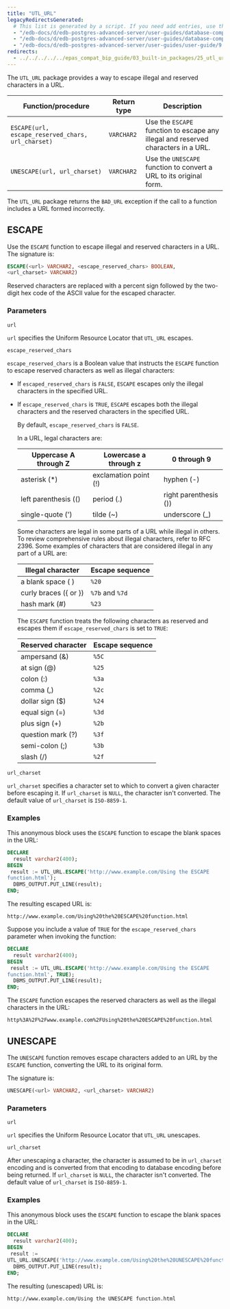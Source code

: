 ```yaml
---
title: "UTL_URL"
legacyRedirectsGenerated:
  # This list is generated by a script. If you need add entries, use the `legacyRedirects` key.
  - "/edb-docs/d/edb-postgres-advanced-server/user-guides/database-compatibility-for-oracle-developers-built-in-package-guide/9.6/Database_Compatibility_for_Oracle_Developers_Built-in_Package_Guide.1.38.html"
  - "/edb-docs/d/edb-postgres-advanced-server/user-guides/database-compatibility-for-oracle-developers-guide/9.5/Database_Compatibility_for_Oracle_Developers_Guide.1.211.html"
  - "/edb-docs/d/edb-postgres-advanced-server/user-guides/user-guide/9.5/EDB_Postgres_Enterprise_Guide.1.169.html"
redirects:
  - ../../../../../epas_compat_bip_guide/03_built-in_packages/25_utl_url #generated for docs/epas/reorg-role-use-case-mode
---
```


The `UTL_URL` package provides a way to escape illegal and reserved characters in a URL.

| Function/procedure                                | Return type | Description                                                                       |
| ------------------------------------------------- | ----------- | --------------------------------------------------------------------------------- |
| `ESCAPE(url, escape_reserved_chars, url_charset)` | `VARCHAR2`  | Use the `ESCAPE` function to escape any illegal and reserved characters in a URL. |
| `UNESCAPE(url, url_charset)`                      | `VARCHAR2`  | Use the `UNESCAPE` function to convert a URL to its original form.                  |

The `UTL_URL` package returns the `BAD_URL` exception if the call to a function includes a URL formed incorrectly.

## ESCAPE

Use the `ESCAPE` function to escape illegal and reserved characters in a URL. The signature is:

```sql
ESCAPE(<url> VARCHAR2, <escape_reserved_chars> BOOLEAN,
<url_charset> VARCHAR2)
```

Reserved characters are replaced with a percent sign followed by the two-digit hex code of the ASCII value for the escaped character.

### Parameters

`url`

 `url` specifies the Uniform Resource Locator that `UTL_URL` escapes.

`escape_reserved_chars`

 `escape_reserved_chars` is a Boolean value that instructs the `ESCAPE` function to escape reserved characters as well as illegal characters:

-   If `escaped_reserved_chars` is `FALSE`, `ESCAPE` escapes only the illegal characters in the specified URL.
-   If `escape_reserved_chars` is `TRUE`, `ESCAPE` escapes both the illegal characters and the reserved characters in the specified URL.

    By default, `escape_reserved_chars` is `FALSE`.

    In a URL, legal characters are:

    | Uppercase A through Z | Lowercase a through z | 0 through 9           |
    | --------------------- | --------------------- | --------------------- |
    | asterisk (\*)         | exclamation point (!) | hyphen (-)            |
    | left parenthesis (()  | period (.)            | right parenthesis ()) |
    | single-quote (')      | tilde (~)             | underscore (\_)       |

    Some characters are legal in some parts of a URL while illegal in others. To review comprehensive rules about illegal characters, refer to RFC 2396. Some examples of characters that are considered illegal in any part of a URL are:

    | Illegal character     | Escape sequence |
    | --------------------- | --------------- |
    | a blank space ( )     | `%20`           |
    | curly braces ({ or }) | `%7b` and `%7d` |
    | hash mark (#)         | `%23`           |

    The `ESCAPE` function treats the following characters as reserved and escapes them if `escape_reserved_chars` is set to `TRUE`:

    | Reserved character | Escape sequence |
    | ------------------ | --------------- |
    | ampersand (&)      | `%5C`           |
    | at sign (@)        | `%25`           |
    | colon (:)          | `%3a`           |
    | comma (,)          | `%2c`           |
    | dollar sign ($)    | `%24`           |
    | equal sign (=)     | `%3d`           |
    | plus sign (+)      | `%2b`           |
    | question mark (?)  | `%3f`           |
    | semi-colon (;)     | `%3b`           |
    | slash (/)          | `%2f`           |

`url_charset`

 `url_charset` specifies a character set to which to convert a given character before escaping it. If `url_charset` is `NULL`, the character isn't converted. The default value of `url_charset` is `ISO-8859-1`.

### Examples

This anonymous block uses the `ESCAPE` function to escape the blank spaces in the URL:

```sql
DECLARE
  result varchar2(400);
BEGIN
 result := UTL_URL.ESCAPE('http://www.example.com/Using the ESCAPE
function.html');
  DBMS_OUTPUT.PUT_LINE(result);
END;
```

The resulting escaped URL is:

```text
http://www.example.com/Using%20the%20ESCAPE%20function.html
```

Suppose you include a value of `TRUE` for the `escape_reserved_chars` parameter when invoking the function:

```sql
DECLARE
  result varchar2(400);
BEGIN
 result := UTL_URL.ESCAPE('http://www.example.com/Using the ESCAPE
function.html', TRUE);
  DBMS_OUTPUT.PUT_LINE(result);
END;
```

The `ESCAPE` function escapes the reserved characters as well as the illegal characters in the URL:

```text
http%3A%2F%2Fwww.example.com%2FUsing%20the%20ESCAPE%20function.html
```

## UNESCAPE

The `UNESCAPE` function removes escape characters added to an URL by the `ESCAPE` function, converting the URL to its original form.

The signature is:

```sql
UNESCAPE(<url> VARCHAR2, <url_charset> VARCHAR2)
```

### Parameters

`url`

 `url` specifies the Uniform Resource Locator that `UTL_URL` unescapes.

`url_charset`

 After unescaping a character, the character is assumed to be in `url_charset` encoding and is converted from that encoding to database encoding before being returned. If `url_charset` is `NULL`, the character isn't converted. The default value of `url_charset` is `ISO-8859-1`.

### Examples

This anonymous block uses the `ESCAPE` function to escape the blank spaces in the URL:

```sql
DECLARE
  result varchar2(400);
BEGIN
 result := 
UTL_URL.UNESCAPE('http://www.example.com/Using%20the%20UNESCAPE%20function.html');
  DBMS_OUTPUT.PUT_LINE(result);
END;
```

The resulting (unescaped) URL is:

```text
http://www.example.com/Using the UNESCAPE function.html
```
